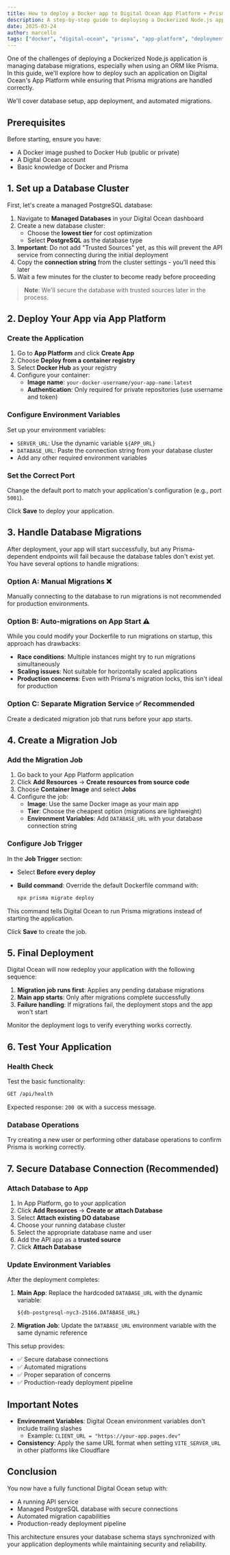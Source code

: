 ```yaml
---
title: How to deploy a Docker app to Digital Ocean App Platform + Prisma migrations
description: A step-by-step guide to deploying a Dockerized Node.js app with Prisma migrations on Digital Ocean's App Platform.
date: 2025-03-24
author: marcello
tags: ["docker", "digital-ocean", "prisma", "app-platform", "deployment"]
---
```


One of the challenges of deploying a Dockerized Node.js application is managing database migrations, especially when using an ORM like Prisma. In this guide, we'll explore how to deploy such an application on Digital Ocean's App Platform while ensuring that Prisma migrations are handled correctly.

We'll cover database setup, app deployment, and automated migrations.

## Prerequisites

Before starting, ensure you have:

- A Docker image pushed to Docker Hub (public or private)
- A Digital Ocean account
- Basic knowledge of Docker and Prisma

## 1. Set up a Database Cluster

First, let's create a managed PostgreSQL database:

1. Navigate to **Managed Databases** in your Digital Ocean dashboard
2. Create a new database cluster:
   - Choose the **lowest tier** for cost optimization
   - Select **PostgreSQL** as the database type
3. **Important**: Do not add "Trusted Sources" yet, as this will prevent the API service from connecting during the initial deployment
4. Copy the **connection string** from the cluster settings - you'll need this later
5. Wait a few minutes for the cluster to become ready before proceeding

> **Note**: We'll secure the database with trusted sources later in the process.

## 2. Deploy Your App via App Platform

### Create the Application

1. Go to **App Platform** and click **Create App**
2. Choose **Deploy from a container registry**
3. Select **Docker Hub** as your registry
4. Configure your container:
   - **Image name**: `your-docker-username/your-app-name:latest`
   - **Authentication**: Only required for private repositories (use username and token)

### Configure Environment Variables

Set up your environment variables:

- `SERVER_URL`: Use the dynamic variable `${APP_URL}`
- `DATABASE_URL`: Paste the connection string from your database cluster
- Add any other required environment variables

### Set the Correct Port

Change the default port to match your application's configuration (e.g., port `5001`).

Click **Save** to deploy your application.

## 3. Handle Database Migrations

After deployment, your app will start successfully, but any Prisma-dependent endpoints will fail because the database tables don't exist yet. You have several options to handle migrations:

### Option A: Manual Migrations ❌

Manually connecting to the database to run migrations is not recommended for production environments.

### Option B: Auto-migrations on App Start ⚠️

While you could modify your Dockerfile to run migrations on startup, this approach has drawbacks:

- **Race conditions**: Multiple instances might try to run migrations simultaneously
- **Scaling issues**: Not suitable for horizontally scaled applications
- **Production concerns**: Even with Prisma's migration locks, this isn't ideal for production

### Option C: Separate Migration Service ✅ **Recommended**

Create a dedicated migration job that runs before your app starts.

## 4. Create a Migration Job

### Add the Migration Job

1. Go back to your App Platform application
2. Click **Add Resources** → **Create resources from source code**
3. Choose **Container Image** and select **Jobs**
4. Configure the job:
   - **Image**: Use the same Docker image as your main app
   - **Tier**: Choose the cheapest option (migrations are lightweight)
   - **Environment Variables**: Add `DATABASE_URL` with your database connection string

### Configure Job Trigger

In the **Job Trigger** section:

- Select **Before every deploy**
- **Build command**: Override the default Dockerfile command with:

  ```bash
  npx prisma migrate deploy
  ```

This command tells Digital Ocean to run Prisma migrations instead of starting the application.

Click **Save** to create the job.

## 5. Final Deployment

Digital Ocean will now redeploy your application with the following sequence:

1. **Migration job runs first**: Applies any pending database migrations
2. **Main app starts**: Only after migrations complete successfully
3. **Failure handling**: If migrations fail, the deployment stops and the app won't start

Monitor the deployment logs to verify everything works correctly.

## 6. Test Your Application

### Health Check

Test the basic functionality:

```bash
GET /api/health
```

Expected response: `200 OK` with a success message.

### Database Operations

Try creating a new user or performing other database operations to confirm Prisma is working correctly.

## 7. Secure Database Connection (Recommended)

### Attach Database to App

1. In App Platform, go to your application
2. Click **Add Resources** → **Create or attach Database**
3. Select **Attach existing DO database**
4. Choose your running database cluster
5. Select the appropriate database name and user
6. Add the API app as a **trusted source**
7. Click **Attach Database**

### Update Environment Variables

After the deployment completes:

1. **Main App**: Replace the hardcoded `DATABASE_URL` with the dynamic variable:

   ```
   ${db-postgresql-nyc3-25166.DATABASE_URL}
   ```

2. **Migration Job**: Update the `DATABASE_URL` environment variable with the same dynamic reference

This setup provides:

- ✅ Secure database connections
- ✅ Automated migrations
- ✅ Proper separation of concerns
- ✅ Production-ready deployment pipeline

## Important Notes

- **Environment Variables**: Digital Ocean environment variables don't include trailing slashes
  - Example: `CLIENT_URL = "https://your-app.pages.dev"`
- **Consistency**: Apply the same URL format when setting `VITE_SERVER_URL` in other platforms like Cloudflare

## Conclusion

You now have a fully functional Digital Ocean setup with:

- A running API service
- Managed PostgreSQL database with secure connections
- Automated migration capabilities
- Production-ready deployment pipeline

This architecture ensures your database schema stays synchronized with your application deployments while maintaining security and reliability.

